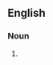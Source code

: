 {{also|swordbearers}}

==English==

===Noun===
{{head|en|noun form}}

# {{plural of|sword-bearer|lang=en}}